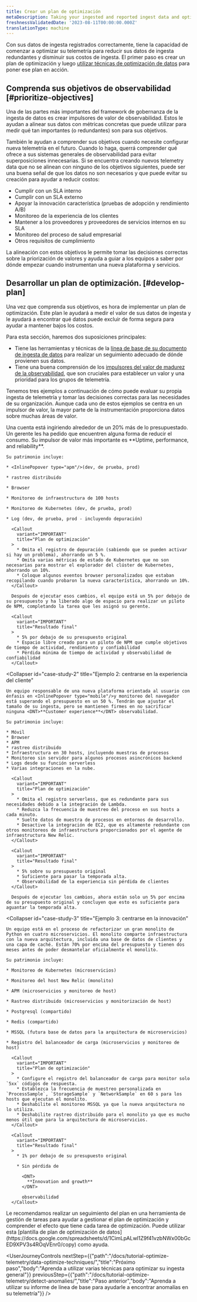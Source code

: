 ```yaml
---
title: Crear un plan de optimización
metaDescription: Taking your ingested and reported ingest data and optimizing it.
freshnessValidatedDate: '2023-08-11T00:00:00.000Z'
translationType: machine
---
```


Con sus datos de ingesta registrados correctamente, tiene la capacidad de comenzar a optimizar su telemetría para reducir sus datos de ingesta redundantes y disminuir sus costos de ingesta. El primer paso es crear un plan de optimización y luego [utilizar técnicas de optimización de datos](/docs/tutorial-optimize-telemetry/data-optimize-techniques) para poner ese plan en acción.

## Comprenda sus objetivos de observabilidad [#prioritize-objectives]

Una de las partes más importantes del framework de gobernanza de la ingesta de datos es crear impulsores de valor de observabilidad. Estos le ayudan a alinear sus datos con métricas concretas que puede utilizar para medir qué tan importantes (o redundantes) son para sus objetivos.

También le ayudan a comprender sus objetivos cuando necesite configurar nueva telemetría en el futuro. Cuando lo haga, querrá comprender qué ofrece a sus sistemas generales de observabilidad para evitar superposiciones innecesarias. Si se encuentra creando nuevos telemetry data que no se alinean con ninguno de los objetivos siguientes, puede ser una buena señal de que los datos no son necesarios y que puede evitar su creación para ayudar a reducir costos:

* Cumplir con un SLA interno
* Cumplir con un SLA externo
* Apoyar la innovación característica (pruebas de adopción y rendimiento A/B)
* Monitoreo de la experiencia de los clientes
* Mantener a los proveedores y proveedores de servicios internos en su SLA
* Monitoreo del proceso de salud empresarial
* Otros requisitos de cumplimiento

La alineación con estos objetivos le permite tomar las decisiones correctas sobre la priorización de valores y ayuda a guiar a los equipos a saber por dónde empezar cuando instrumentan una nueva plataforma y servicios.

## Desarrollar un plan de optimización. [#develop-plan]

Una vez que comprenda sus objetivos, es hora de implementar un plan de optimización. Este plan le ayudará a medir el valor de sus datos de ingesta y le ayudará a encontrar qué datos puede excluir de forma segura para ayudar a mantener bajos los costos.

Para esta sección, haremos dos suposiciones principales:

* Tiene las herramientas y técnicas de la [línea de base de su documento de ingesta de datos](/docs/new-relic-solutions/observability-maturity/operational-efficiency/dg-baselining) para realizar un seguimiento adecuado de dónde provienen sus datos.
* Tiene una buena comprensión de los [impulsores del valor de madurez de la observabilidad](/docs/new-relic-solutions/observability-maturity/introduction), que son cruciales para establecer un valor y una prioridad para los grupos de telemetría.

Tenemos tres ejemplos a continuación de cómo puede evaluar su propia ingesta de telemetría y tomar las decisiones correctas para las necesidades de su organización. Aunque cada uno de estos ejemplos se centra en un impulsor de valor, la mayor parte de la instrumentación proporciona datos sobre muchas áreas de valor.

<CollapserGroup>
  <Collapser
    id="case-study-1"
    title="Ejemplo 1: centrarse en el tiempo de actividad y la confiabilidad"
  >
    Una cuenta está ingiriendo alrededor de un 20% más de lo presupuestado. Un gerente les ha pedido que encuentren alguna forma de reducir el consumo. Su impulsor de valor más importante es <DNT>**Uptime, performance, and reliability**</DNT>.

    Su patrimonio incluye:

    * <InlinePopover type="apm"/>(dev, de prueba, prod)

    * rastreo distribuido

    * Browser

    * Monitoreo de infraestructura de 100 hosts

    * Monitoreo de Kubernetes (dev, de prueba, prod)

    * Log (dev, de prueba, prod - incluyendo depuración)

      <Callout
        variant="IMPORTANT"
        title="Plan de optimización"
      >
        * Omita el registro de depuración (sabiendo que se pueden activar si hay un problema), ahorrando un 5 %.
        * Omita varias métricas de estado de Kubernetes que no son necesarias para mostrar el explorador del clúster de Kubernetes, ahorrando un 10%.
        * Coloque algunos eventos browser personalizados que estaban recopilando cuando probaron la nueva característica, ahorrando un 10%.
      </Callout>

      Después de ejecutar esos cambios, el equipo está un 5% por debajo de su presupuesto y ha liberado algo de espacio para realizar un piloto de NPM, completando la tarea que les asignó su gerente.

      <Callout
        variant="IMPORTANT"
        title="Resultado final"
      >
        * 5% por debajo de su presupuesto original
        * Espacio libre creado para un piloto de NPM que cumple objetivos de tiempo de actividad, rendimiento y confiabilidad
        * Pérdida mínima de tiempo de actividad y observabilidad de confiabilidad
      </Callout>
  </Collapser>

  <Collapser
    id="case-study-2"
    title="Ejemplo 2: centrarse en la experiencia del cliente"
  >
    Un equipo responsable de una nueva plataforma orientada al usuario con énfasis en <InlinePopover type="mobile"/>y monitoreo del navegador está superando el presupuesto en un 50 %. Tendrán que ajustar el tamaño de su ingesta, pero se mantienen firmes en no sacrificar ninguna <DNT>**Customer experience**</DNT> observabilidad.

    Su patrimonio incluye:

    * Móvil
    * Browser
    * APM
    * rastreo distribuido
    * Infraestructura en 30 hosts, incluyendo muestras de procesos
    * Monitoreo sin servidor para algunos procesos asincrónicos backend
    * Logs desde su función serverless
    * Varias integraciones en la nube.

      <Callout
        variant="IMPORTANT"
        title="Plan de optimización"
      >
        * Omita el registro serverless, que es redundante para sus necesidades debido a la integración de Lambda.
        * Reduzca la frecuencia de muestreo del proceso en sus hosts a cada minuto.
        * Suelte datos de muestra de procesos en entornos de desarrollo.
        * Desactive la integración de EC2, que es altamente redundante con otros monitoreos de infraestructura proporcionados por el agente de infraestructura New Relic.
      </Callout>

      <Callout
        variant="IMPORTANT"
        title="Resultado final"
      >
        * 5% sobre su presupuesto original
        * Suficiente para pasar la temporada alta.
        * Observabilidad de la experiencia sin pérdida de clientes
      </Callout>

      Después de ejecutar los cambios, ahora están solo un 5% por encima de su presupuesto original y concluyen que esto es suficiente para aguantar la temporada alta.
  </Collapser>

  <Collapser
    id="case-study-3"
    title="Ejemplo 3: centrarse en la innovación"
  >
    Un equipo está en el proceso de refactorizar un gran monolito de Python en cuatro microservicios. El monolito comparte infraestructura con la nueva arquitectura, incluida una base de datos de clientes y una capa de caché. Están 70% por encima del presupuesto y tienen dos meses antes de poder desmantelar oficialmente el monolito.

    Su patrimonio incluye:

    * Monitoreo de Kubernetes (microservicios)

    * Monitoreo del host New Relic (monolito)

    * APM (microservicios y monitoreo de host)

    * Rastreo distribuido (microservicios y monitorización de host)

    * Postgresql (compartido)

    * Redis (compartido)

    * MSSQL (futura base de datos para la arquitectura de microservicios)

    * Registro del balanceador de carga (microservicios y monitoreo de host)

      <Callout
        variant="IMPORTANT"
        title="Plan de optimización"
      >
        * Configure el registro del balanceador de carga para monitor solo `5xx` códigos de respuesta.
        * Establezca la frecuencia de muestreo personalizada en `ProcessSample`, `StorageSample` y `NetworkSample` en 60 s para los hosts que ejecutan el monolito.
        * Deshabilite el monitoreo MSSQL ya que la nueva arquitectura no lo utiliza.
        * Deshabilite rastreo distribuido para el monolito ya que es mucho menos útil que para la arquitectura de microservicios.
      </Callout>

      <Callout
        variant="IMPORTANT"
        title="Resultado final"
      >
        * 1% por debajo de su presupuesto original

        * Sin pérdida de

          <DNT>
            **Innovation and growth**
          </DNT>

          observabilidad
      </Callout>
  </Collapser>
</CollapserGroup>

<Callout variant="tip">
  Le recomendamos realizar un seguimiento del plan en una herramienta de gestión de tareas para ayudar a gestionar el plan de optimización y comprender el efecto que tiene cada tarea de optimización. Puede utilizar esta [plantilla de plan de optimización de datos](https://docs.google.com/spreadsheets/d/1CimLpALwl1Z9f41vzbNWx00bGcED9XPV3s4ROqVEnr0/copy) como ayuda.
</Callout>

<UserJourneyControls
  nextStep={{"path":"/docs/tutorial-optimize-telemetry/data-optimize-techniques/","title":"Próximo paso","body":"Aprenda a utilizar varias técnicas para optimizar su ingesta general"}}
  previousStep={{"path":"/docs/tutorial-optimize-telemetry/detect-anomalies/","title":"Paso anterior","body":"Aprenda a utilizar su informe de línea de base para ayudarle a encontrar anomalías en su telemetría"}}
/>
